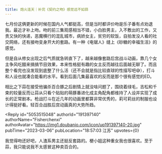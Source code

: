 ```yaml
---
title: 炮火连天｜补完《契约之吻》感觉远不如蒜
---
```



<Forum groupName="动画番剧" groupUrl="https://www.douban.com/group/596353/" archivedAt="2025-05-16T14:45:02.441Z">
  <Post
    id="284494821"
    title="炮火连天｜补完《契约之吻》感觉远不如蒜"
    url="https://www.douban.com/group/topic/284494821/?_spm_id=NzAyNzEwNjg"
    pubTime="2023-04-01"
    highlightUserId="191397140"
  >
七月份这俩更新的时候在国内人气都挺高，但是当时都评价吻是乐子番有点劝退我。最近才补上吻。吻的前三集观感相当不错，小白脸男主，入不敷出的工作，又贵又快的快递，恶魔横行的混乱城市，病娇女主，贫穷的软饭，自拍发没人看的社交网络，还有接吻变身开大的套路。有一种《电锯人》缝上《砂糖的幸福生活》的感觉。

但是自从修女出现之后气质就急转直下了，越来越像套路后宫战斗动画，靠几个女主争风吃醋来搞搞节目效果，本来性格挺有趣的女主反而越往后面越无聊了。而且整个看完也没发现到底整了什么活（还不会就是指比较直球的性描写吧😅），打斗和人设也就凑合能看的水平。看到后面几集最喜欢的反而是那个很有感觉的ED。

相比之下蒜在接受他骗杀百合豚之后剧情上就没啥问题了，围绕着绿毛，吉松和千束的较量反而让蒜从只看个贴贴的萌豚番进化成主角配角都维持了人设并实现了成长的正常剧本。枪战打斗在近几年的动画里都算非常优秀的，莉可莉丝的制服也设计得挺好看。轻百合战胜后宫动画真的大势所趋。

<Reply
  id="5053515048"
  authorId="191397140"
  authorName="Fisherchenxi"
  authorAvatar="https://img1.doubanio.com/icon/up191397140-20.jpg"
  pubTime="2023-03-06"
  pubLocation="18:57:03 江苏"
  upvotes={0}
>
我觉得吻还好吧，人渣系男主还挺反套路的。梗小姐这种重女我也很喜欢。至于蒜，我只能说我不太感冒这种卖百合的。
</Reply>
  </Post>
</Forum>
